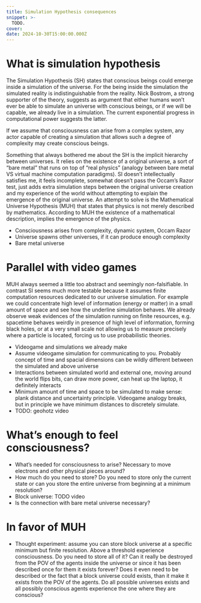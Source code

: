 ```yaml
---
title: Simulation Hypothesis consequences
snippet: >-
  TODO.
cover: 
date: 2024-10-30T15:00:00.000Z
---
```


# What is simulation hypothesis
The Simulation Hypothesis (SH) states that conscious beings could emerge inside a simulation of the universe. For the being inside the simulation the simulated reality is indistinguishable from the reality. Nick Bostrom, a strong supporter of the theory, suggests as argument that either humans won’t ever be able to simulate an universe with conscious beings, or if we will be capable, we already live in a simulation. The current exponential progress in computational power suggests the latter.

If we assume that consciousness can arise from a complex system, any actor capable of creating a simulation that allows such a degree of complexity may create conscious beings.

Something that always bothered me about the SH is the implicit hierarchy between universes. It relies on the existence of a original universe, a sort of “bare metal” that runs on top of “real physics” (analogy between bare metal VS virtual machine computation paradigms). SI doesn’t intellectually satisfies me, it feels incomplete, somewhat doesn’t pass the Occam’s Razor test, just adds extra simulation steps between the original universe creation and my experience of the world without attempting to explain the emergence of the original universe. An attempt to solve is the Mathematical Universe Hypothesis (MUH) that states that physics is not merely described by mathematics. According to MUH the existence of a mathematical description, implies the emergence of the physics.

- Consciousness arises from complexity, dynamic system, Occam Razor
- Universe spawns other universes, if it can produce enough complexity
- Bare metal universe

# Parallel with video games

MUH always seemed a little too abstract and seemingly non-falsifiable. In contrast SI seems much more testable because it assumes finite computation resources dedicated to our universe simulation. For example we could concentrate high level of information (energy or matter) in a small amount of space and see how the underline simulation behaves. We already observe weak evidences of the simulation running on finite resources, e.g. spacetime behaves weirdly in presence of high level of information, forming black holes, or at a very small scale not allowing us to measure precisely where a particle is located, forcing us to use probabilistic theories.

<VideoYoutube id="ESXOAJRdcwQ" />

- Videogame and simulations we already make
- Assume videogame simulation for communicating to you. Probably concept of time and spacial dimensions can be wildly different between the simulated and above universe
- Interactions between simulated world and external one, moving around the world flips bits, can draw more power, can heat up the laptop, it definitely interacts
- Minimum amount of time and space to be simulated to make sense: plank distance and uncertainty principle. Videogame analogy breaks, but in principle we have minimum distances to discretely simulate.
- TODO: geohotz video

# What’s enough to feel consciousness?
- What’s needed for consciousness to arise? Necessary to move electrons and other physical pieces around?
- How much do you need to store? Do you need to store only the current state or can you store the entire universe from beginning at a minimum resolution?
- Block universe: TODO video
- Is the connection with bare metal universe necessary?

# In favor of MUH
- Thought experiment: assume you can store block universe at a specific minimum but finite resolution. Above a threshold experience consciousness. Do you need to store all of it? Can it really be destroyed from the POV of the agents inside the universe or since it has been described once for them it exists forever? Does it even need to be described or the fact that a block universe could exists, than it make it exists from the POV of the agents. Do all possible universes exists and all possibly conscious agents experience the one where they are conscious?
